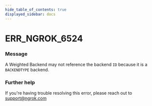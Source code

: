 ```yaml
---
hide_table_of_contents: true
displayed_sidebar: docs
---
```



# ERR_NGROK_6524

### Message

A Weighted Backend may not reference the backend `ID` because it is a `BACKENDTYPE` backend.

### Further help

If you're having trouble resolving this error, please reach out to [support@ngrok.com](mailto:support@ngrok.com?subject=Help%20with%20ERR_NGROK_6524)

<ErrorDetails error="err_ngrok_6524" />
